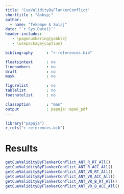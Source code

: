 ```yaml
---
title: "CueValidityByFlankerConflict"
shorttitle : "&nbsp;"
author: 
  - name: "Tekampe & Sulaj"
date: "`r Sys.Date()`"
header-includes:
   - \pagenumbering{gobble}
   - \usepackage{caption}

bibliography      : "r-references.bib"

floatsintext      : no
linenumbers       : no
draft             : no
mask              : no

figurelist        : no
tablelist         : no
footnotelist      : no

classoption       : "man"
output            : papaja::apa6_pdf
---
```


```r
library("papaja")
r_refs("r-references.bib")
```

\captionsetup[table]{labelformat=empty}

# Results
```r
getCueValidityByFlankerConflict_ANT_R_RT_All()
getCueValidityByFlankerConflict_ANT_R_ACC_All()
getCueValidityByFlankerConflict_ANT_VR_RT_All()
getCueValidityByFlankerConflict_ANT_VR_ACC_All()
getCueValidityByFlankerConflict_ANT_VR_B_RT_All()
getCueValidityByFlankerConflict_ANT_VR_B_ACC_All()
```